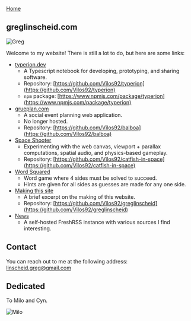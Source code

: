 

<Head />

<MainColumn>
<Prose>

[Home](/)

## greglinscheid.com

<Image src='/greg.jpg' alt='Greg' width={180} height={225} />

Welcome to my website! There is still a lot to do, but here are some links:

- [typerion.dev](https://typerion.dev)
  - A Typescript notebook for developing, prototyping, and sharing software.
  - Repository: [https://github.com/Vilos92/typerion](https://github.com/Vilos92/typerion)
  - `npm` package: [https://www.npmjs.com/package/typerion](https://www.npmjs.com/package/typerion)
- [grueplan.com](https://github.com/Vilos92/balboa)
  - A social event planning web application.
  - No longer hosted.
  - Repository: [https://github.com/Vilos92/balboa](https://github.com/Vilos92/balboa)
- [Space Shooter](https://catfish-in-space-vilos92.vercel.app/)
  - Experimenting with the web canvas, viewport + parallax computations, spatial audio, and physics-based gameplay.
  - Repository: [https://github.com/Vilos92/catfish-in-space](https://github.com/Vilos92/catfish-in-space)
- [Word Squared](https://word-squared.vercel.app/)
  - Word game where 4 sides must be solved to succeed.
  - Hints are given for all sides as guesses are made for any one side.
- [Making this site](/making-this-site)
  - A brief excerpt on the making of this website.
  - Repository: [https://github.com/Vilos92/greglinscheid](https://github.com/Vilos92/greglinscheid)
- [News](http://news.greglinscheid.com)
  - A self-hosted FreshRSS instance with various sources I find interesting.

## Contact

You can reach out to me at the following address: [linscheid.greg@gmail.com](mailto:linscheid.greg@gmail.com)

## Dedicated

To Milo and Cyn.

<Image src='/milo.jpg' alt='Milo' width={242} height={322} />

</Prose>
</MainColumn>
